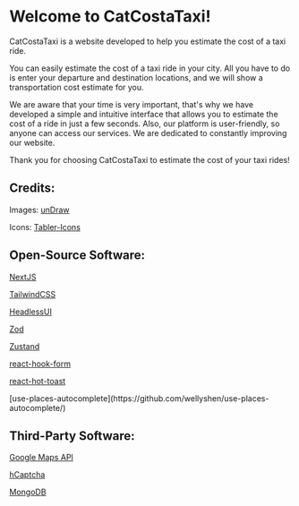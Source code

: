 # Welcome to CatCostaTaxi!

CatCostaTaxi is a website developed to help you estimate the cost of a taxi ride.

You can easily estimate the cost of a taxi ride in your city. All you have to do is enter your departure and destination locations, and we will show a transportation cost estimate for you.

We are aware that your time is very important, that's why we have developed a simple and intuitive interface that allows you to estimate the cost of a ride in just a few seconds. Also, our platform is user-friendly, so anyone can access our services. We are dedicated to constantly improving our website.

Thank you for choosing CatCostaTaxi to estimate the cost of your taxi rides!

## Credits:

Images: <span className="text-amber-500">[unDraw](https://undraw.co/)</span>

Icons: <span className="text-amber-500">[Tabler-Icons](https://tabler-icons.io/)</span>

## Open-Source Software:

<span className="text-amber-500">[NextJS](https://nextjs.org/)</span>

<span className="text-amber-500">[TailwindCSS](https://tailwindcss.com/)</span>

<span className="text-amber-500">[HeadlessUI](https://headlessui.com/)</span>

<span className="text-amber-500">[Zod](https://zod.dev/)</span>

<span className="text-amber-500">[Zustand](https://github.com/pmndrs/zustand/)</span>

<span className="text-amber-500">[react-hook-form](https://react-hook-form.com/)</span>

<span className="text-amber-500">[react-hot-toast](https://react-hot-toast.com/)</span>

<span className="text-amber-500">
  [use-places-autocomplete](https://github.com/wellyshen/use-places-autocomplete/)
</span>

## Third-Party Software:

<span className="text-amber-500">[Google Maps API](https://developers.google.com/maps/)</span>

<span className="text-amber-500">[hCaptcha](https://www.hcaptcha.com/)</span>

<span className="text-amber-500">[MongoDB](https://www.mongodb.com/)</span>

